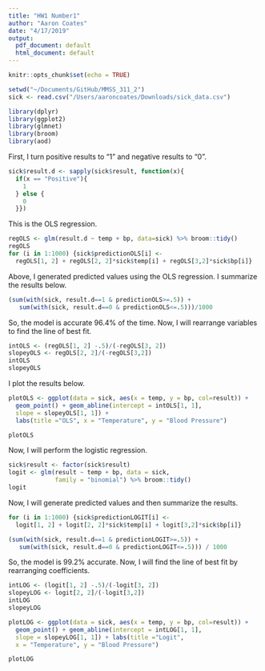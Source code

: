 ```yaml
---
title: "HW1 Number1"
author: "Aaron Coates"
date: "4/17/2019"
output:
  pdf_document: default
  html_document: default
---
```


```r
knitr::opts_chunk$set(echo = TRUE)
```

```r
setwd("~/Documents/GitHub/MMSS_311_2")
sick <- read.csv("/Users/aaroncoates/Downloads/sick_data.csv")

library(dplyr)
library(ggplot2)
library(glmnet)
library(broom)
library(aod)
```

First, I turn positive results to "1" and negative results to "0".
```r
sick$result.d <- sapply(sick$result, function(x){
  if(x == "Positive"){
    1
  } else {
    0
  }})
```

This is the OLS regression.
```r
regOLS <- glm(result.d ~ temp + bp, data=sick) %>% broom::tidy()
regOLS
for (i in 1:1000) {sick$predictionOLS[i] <- 
  regOLS[1, 2] + regOLS[2, 2]*sick$temp[i] + regOLS[3,2]*sick$bp[i]}
```

Above, I generated predicted values using the OLS regression. I summarize the results below.
```r
(sum(with(sick, result.d==1 & predictionOLS>=.5)) + 
   sum(with(sick, result.d==0 & predictionOLS<=.5)))/1000
```

So, the model is accurate 96.4% of the time.
Now, I will rearrange variables to find the line of best fit.
```r
intOLS <- (regOLS[1, 2] -.5)/(-regOLS[3, 2]) 
slopeyOLS <- regOLS[2, 2]/(-regOLS[3,2])
intOLS
slopeyOLS
```

I plot the results below.
```r
plotOLS <- ggplot(data = sick, aes(x = temp, y = bp, col=result)) + 
  geom_point() + geom_abline(intercept = intOLS[1, 1], 
  slope = slopeyOLS[1, 1]) +
  labs(title ="OLS", x = "Temperature", y = "Blood Pressure")
```

```r
plotOLS
```

Now, I will perform the logistic regression.
```r
sick$result <- factor(sick$result)
logit <- glm(result ~ temp + bp, data = sick, 
             family = "binomial") %>% broom::tidy()
logit
```

Now, I will generate predicted values and then summarize the results.
```r
for (i in 1:1000) {sick$predictionLOGIT[i] <- 
  logit[1, 2] + logit[2, 2]*sick$temp[i] + logit[3,2]*sick$bp[i]}
```

```r
(sum(with(sick, result.d==1 & predictionLOGIT>=.5)) + 
   sum(with(sick, result.d==0 & predictionLOGIT<=.5))) / 1000
```

So, the model is 99.2% accurate. Now, I will find the line of best fit by rearranging coefficients.
```r
intLOG <- (logit[1, 2] -.5)/(-logit[3, 2]) 
slopeyLOG <- logit[2, 2]/(-logit[3,2])
intLOG
slopeyLOG
```

```r
plotLOG <- ggplot(data = sick, aes(x = temp, y = bp, col=result)) + 
  geom_point() + geom_abline(intercept = intLOG[1, 1], 
  slope = slopeyLOG[1, 1]) + labs(title ="Logit", 
  x = "Temperature", y = "Blood Pressure")
```

```r
plotLOG
```


